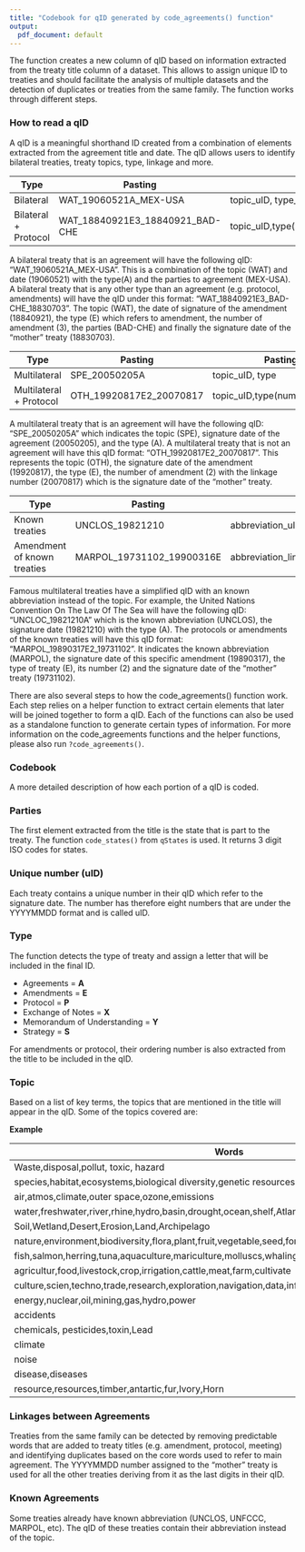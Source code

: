 ```yaml
---
title: "Codebook for qID generated by code_agreements() function"
output:
  pdf_document: default
---
```


The function creates a new column of qID based on information extracted from the treaty title column of a dataset. This allows to assign unique ID to treaties and should facilitate the analysis of multiple datasets and the detection of duplicates or treaties from the same family. The function works through different steps.

### How to read a qID
A qID is a meaningful shorthand ID created from a combination of elements extracted from the agreement title and date. The qID allows users to identify bilateral treaties, treaty topics, type, linkage and more. 

**Type** | **Pasting** | **Pasting**
--- | --- |--- 
Bilateral | WAT_19060521A_MEX-USA | topic_uID, type_parties
Bilateral + Protocol | WAT_18840921E3_18840921_BAD-CHE | topic_uID,type(number)_linkage_parties

A bilateral treaty that is an agreement will have the following qID: "WAT_19060521A_MEX-USA". This is a combination of the topic (WAT) and date (19060521) 
with the type(A) and the parties to agreement (MEX-USA). A bilateral treaty that is any other type than an agreement (e.g. protocol, amendments) will have 
the qID under this format: "WAT_18840921E3_BAD-CHE_18830703". The topic (WAT), the date of signature of the amendment (18840921), the type (E) which refers 
to amendment, the number of amendment (3), the parties (BAD-CHE) and finally the signature date of the "mother" treaty (18830703).

**Type** | **Pasting** | **Pasting**
--- | --- |--- 
Multilateral | SPE_20050205A | topic_uID, type
Multilateral + Protocol | OTH_19920817E2_20070817 | topic_uID,type(number)_linkage

A multilateral treaty that is an agreement will have the following qID: "SPE_20050205A" which indicates the topic (SPE), signature date of the agreement 
(20050205), and the type (A). A multilateral treaty that is not an agreement will have this qID format: "OTH_19920817E2_20070817". This represents the topic 
(OTH), the signature date of the amendment (19920817), the type (E), the number of amendment (2) with the linkage number (20070817) which is the signature 
date of the "mother" treaty. 

**Type** | **Pasting** | **Pasting**
--- | --- |--- 
Known treaties | 	UNCLOS_19821210 | abbreviation_uID
Amendment of known treaties | MARPOL_19731102_19900316E | abbreviation_linkage_uID,type(number)

Famous multilateral treaties have a simplified qID with an known abbreviation instead of the topic. For example, the United Nations Convention On The Law Of
The Sea will have the following qID: "UNCLOC_19821210A" which is the known abbreviation (UNCLOS), the signature date (19821210) with the type (A). The 
protocols or amendments of the known treaties will have this qID format: "MARPOL_19890317E2_19731102". It indicates the known abbreviation (MARPOL), the signature date of this specific amendment (19890317), the type of treaty (E), its number (2) and the signature date of the "mother" treaty (19731102).

There are also several steps to how the code_agreements() function work. Each step relies on a helper function to extract certain elements that later will 
be joined together to form a qID. Each of the functions can also be used as a standalone function to generate certain types of information. For more 
information on the code_agreements functions and the helper functions, please also run `?code_agreements()`. 

### Codebook

A more detailed description of how each portion of a qID is coded. 

### Parties

The first element extracted from the title is the state that is part to the treaty. The function `code_states()` from `qStates` is used. It returns 3 digit ISO codes for states.

### Unique number (uID)

Each treaty contains a unique number in their qID which refer to the signature date. The number has therefore eight numbers that are under the YYYYMMDD format and is called uID. 

### Type

The function detects the type of treaty and assign a letter that will be included in the final ID. 

* Agreements = **A**
* Amendments = **E**
* Protocol = **P**
* Exchange of Notes = **X**
* Memorandum of Understanding = **Y**
* Strategy = **S**

For amendments or protocol, their ordering number is also extracted from the title to be included in the qID. 

### Topic

Based on a list of key terms, the topics that are mentioned in the title will appear in the qID. Some of the topics covered are:

**Example**

**Words** | **Topic**
--- | ---
Waste,disposal,pollut, toxic, hazard | WAS
species,habitat,ecosystems,biological diversity,genetic resources,biosphere,birds,locusts | SPE
air,atmos,climate,outer space,ozone,emissions | AIR
water,freshwater,river,rhine,hydro,basin,drought,ocean,shelf,Atlantic,Lake | WAT
Soil,Wetland,Desert,Erosion,Land,Archipelago | SOI
nature,environment,biodiversity,flora,plant,fruit,vegetable,seed,forest,tree,conservation,preservation | BIO
fish,salmon,herring,tuna,aquaculture,mariculture,molluscs,whaling | FIS
agricultur,food,livestock,crop,irrigation,cattle,meat,farm,cultivate | AGR
culture,scien,techno,trade,research,exploration,navigation,data,information | BOT
energy,nuclear,oil,mining,gas,hydro,power | NUC
accidents | ACC
chemicals, pesticides,toxin,Lead | CHE
climate | CLC
noise | NOI
disease,diseases | DIS
resource,resources,timber,antartic,fur,Ivory,Horn | RES

### Linkages between Agreements

Treaties from the same family can be detected by removing predictable words that are added to treaty titles (e.g. amendment, protocol, meeting) and 
identifying duplicates based on the core words used to refer to main agreement. The YYYYMMDD number assigned to the "mother" treaty is used for all the 
other treaties deriving from it as the last digits in their qID.

### Known Agreements

Some treaties already have known abbreviation (UNCLOS, UNFCCC, MARPOL, etc). The qID of these treaties contain their abbreviation instead of the topic.
